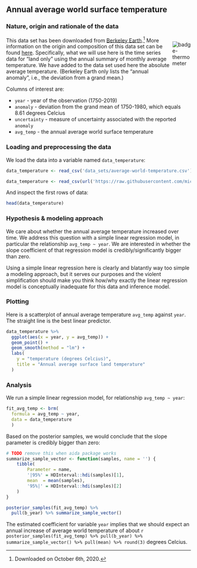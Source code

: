 
## Annual average world surface temperature {#app-93-data-sets-temperature}

### Nature, origin and rationale of the data

<div style = "float:right; width:10%;">
<img src="visuals/badge-thermometer.png" alt="badge-thermometer">
</div>

This data set has been downloaded from [Berkeley Earth](http://berkeleyearth.org/).^[Downloaded on October 6th, 2020.] More information on the origin and composition of this data set can be found [here](http://berkeleyearth.org/data-new/). Specifically, what we will use here is the time series data for "land only" using the annual summary of monthly average temperature. We have added to the data set used here the absolute average temperature. (Berkeley Earth only lists the "annual anomaly", i.e., the deviation from a grand mean.)

Columns of interest are:

+ `year` - year of the observation (1750-2019)
+ `anomaly` - deviation from the grand mean of 1750-1980, which equals 8.61 degrees Celcius
+ `uncertainty` - measure of uncertainty associated with the reported `anomaly`
+ `avg_temp` - the annual average world surface temperature

### Loading and preprocessing the data

We load the data into a variable named `data_temperature`:

```r
data_temperature <- read_csv('data_sets/average-world-temperature.csv')
```

```r
data_temperature <- read_csv(url('https://raw.githubusercontent.com/michael-franke/intro-data-analysis/master/data_sets/average-world-temperature.csv'))
```

And inspect the first rows of data:

```r
head(data_temperature)
```
### Hypothesis & modeling approach

We care about whether the annual average temperature increased over time. We address this question with a simple linear regression model, in particular the relationship `avg_temp ~ year`. We are interested in whether the slope coefficient of that regression model is credibly/significantly bigger than zero.

Using a simple linear regression here is clearly and blatantly way too simple a modeling approach, but it serves our purposes and the violent simplification should make you think how/why exactly the linear regression model is conceptually inadequate for this data and inference model.

### Plotting

Here is a scatterplot of annual average temperature `avg_temp` against `year`. The straight line is the best linear predictor.

```r
data_temperature %>% 
  ggplot(aes(x = year, y = avg_temp)) +
  geom_point() +
  geom_smooth(method = "lm") +
  labs(
    y = "temperature (degrees Celcius)",
    title = "Annual average surface land temperature"
  )
```

### Analysis

We run a simple linear regression model, for relationship `avg_temp ~ year`:

```r
fit_avg_temp <- brm(
  formula = avg_temp ~ year, 
  data = data_temperature
  )
```

Based on the posterior samples, we would conclude that the slope parameter is credibly bigger than zero:

```r
# TODO remove this when aida package works
summarize_sample_vector <- function(samples, name = '') {
    tibble(
        Parameter = name,
        '|95%' = HDInterval::hdi(samples)[1],
        mean  = mean(samples),
        '95%|' = HDInterval::hdi(samples)[2]
    )
}

posterior_samples(fit_avg_temp) %>% 
  pull(b_year) %>% summarize_sample_vector()
```

The estimated coefficient for variable `year` implies that we should expect an annual increase of average world temperature of about `r posterior_samples(fit_avg_temp) %>% pull(b_year) %>% summarize_sample_vector() %>% pull(mean) %>% round(3)` degrees Celcius.
  